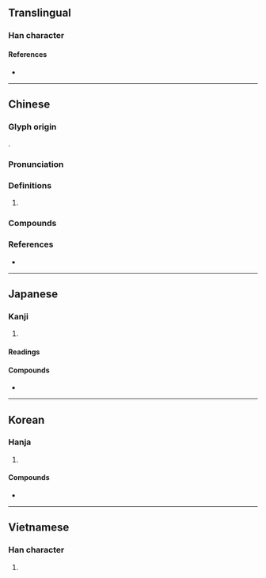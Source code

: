 {{also|柠}}
{{character info}}
==Translingual==

===Han character===
{{Han char|rn=75|rad=木|as=14|sn=18|four=43921|canj=DJPN|ids=⿰木寧}}

====References====
* {{Han ref|kx=0558.440|dkj=15742|dj=0948.140|hdz=21311.020|uh=6AB8}}

----

==Chinese==
{{zh-forms|s=柠}}

===Glyph origin===
{{Han etym}}
{{Han compound|木|寧|ls=psc|c1=s|c2=p}}.

===Pronunciation===
{{zh-pron
|m=níng
|c=ning4,ning4-2,ling4
|mn=ml,twd:lêng/tw:lê
|mc=y
|oc=y
|cat=n
}}

===Definitions===
{{zh-hanzi}}

# {{zh-only|檸檬|short=1}}

===Compounds===
{{zh-der|檸檬:[[lemon]]|檸檬素|檸檬酸|青檸|檸茶|檸樂|檸七|檸水|檸蜜}}

===References===
* {{R:yue:Hanzi}}

----

==Japanese==

===Kanji===
{{ja-kanji|grade=|rs=木14}}

# {{rfdef|ja|sort=木14}}

====Readings====
{{ja-readings
|goon=にょう
|kanon=のう
|kanyoon=ねい
}}

====Compounds====
{{der-top|Compounds}}
* {{ja-r|檸檬|れもん|gloss=[[lemon]]}}
{{der-bottom}}

----

==Korean==

===Hanja===
{{ko-hanja|[[레몬]] ([[lemon]])|녕||영}}

# {{hanja form of|녕|[[lemon]]}}

====Compounds====
* {{ko-l|영몽|[[lemon]]|檸檬}}

----

==Vietnamese==

===Han character===
{{vi-hantu|[[nịnh]]|rs=木14}}

# {{rfdef|vi|sort=木14}}